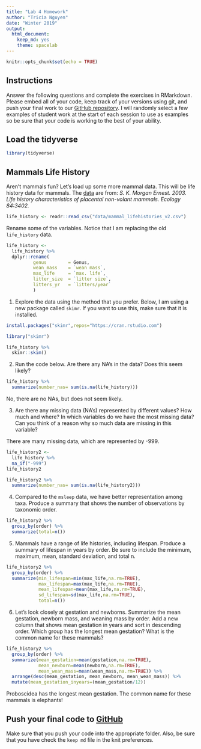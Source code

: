```yaml
---
title: "Lab 4 Homework"
author: "Tricia Nguyen"
date: "Winter 2019"
output:
  html_document:
    keep_md: yes
    theme: spacelab
---
```


```r
knitr::opts_chunk$set(echo = TRUE)
```

## Instructions
Answer the following questions and complete the exercises in RMarkdown. Please embed all of your code, keep track of your versions using git, and push your final work to our [GitHub repository](https://github.com/FRS417-DataScienceBiologists). I will randomly select a few examples of student work at the start of each session to use as examples so be sure that your code is working to the best of your ability.

## Load the tidyverse
```r
library(tidyverse)
```

## Mammals Life History
Aren't mammals fun? Let's load up some more mammal data. This will be life history data for mammals. The [data](http://esapubs.org/archive/ecol/E084/093/) are from: *S. K. Morgan Ernest. 2003. Life history characteristics of placental non-volant mammals. Ecology 84:3402.*  

```r
life_history <- readr::read_csv("data/mammal_lifehistories_v2.csv")
```

Rename some of the variables. Notice that I am replacing the old `life_history` data.
```r
life_history <- 
  life_history %>% 
  dplyr::rename(
          genus        = Genus,
          wean_mass    = `wean mass`,
          max_life     = `max. life`,
          litter_size  = `litter size`,
          litters_yr   = `litters/year`
          )
```

1. Explore the data using the method that you prefer. Below, I am using a new package called `skimr`. If you want to use this, make sure that it is installed.
```r
install.packages("skimr",repos="https://cran.rstudio.com")
```

```r
library("skimr")
```

```r
life_history %>% 
  skimr::skim()
```

2. Run the code below. Are there any NA's in the data? Does this seem likely?
```r
life_history %>% 
  summarize(number_nas= sum(is.na(life_history)))
```
No, there are no NAs, but does not seem likely.

3. Are there any missing data (NA's) represented by different values? How much and where? In which variables do we have the most missing data? Can you think of a reason why so much data are missing in this variable?

There are many missing data, which are represented by -999. 
```r
life_history2 <- 
  life_history %>% 
  na_if("-999")
life_history2
```
```r
life_history2 %>% 
  summarize(number_nas= sum(is.na(life_history2)))
```

4. Compared to the `msleep` data, we have better representation among taxa. Produce a summary that shows the number of observations by taxonomic order.

```r
life_history2 %>% 
  group_by(order) %>% 
  summarize(total=n())
```


5. Mammals have a range of life histories, including lifespan. Produce a summary of lifespan in years by order. Be sure to include the minimum, maximum, mean, standard deviation, and total n.

```r
life_history2 %>% 
  group_by(order) %>% 
  summarize(min_lifespan=min(max_life,na.rm=TRUE),
            max_lifespan=max(max_life,na.rm=TRUE),
            mean_lifespan=mean(max_life,na.rm=TRUE),
            sd_lifespan=sd(max_life,na.rm=TRUE),
            total=n())
```

6. Let's look closely at gestation and newborns. Summarize the mean gestation, newborn mass, and weaning mass by order. Add a new column that shows mean gestation in years and sort in descending order. Which group has the longest mean gestation? What is the common name for these mammals?
```r
life_history2 %>% 
  group_by(order) %>% 
  summarize(mean_gestation=mean(gestation,na.rm=TRUE),
            mean_newborn=mean(newborn,na.rm=TRUE),
            mean_wean_mass=mean(wean_mass,na.rm=TRUE)) %>% 
  arrange(desc(mean_gestation, mean_newborn, mean_wean_mass)) %>% 
  mutate(mean_gestation_inyears=(mean_gestation/12))
```
Proboscidea has the longest mean gestation. The common name for these mammals is elephants!


## Push your final code to [GitHub](https://github.com/FRS417-DataScienceBiologists)
Make sure that you push your code into the appropriate folder. Also, be sure that you have check the `keep md` file in the knit preferences.